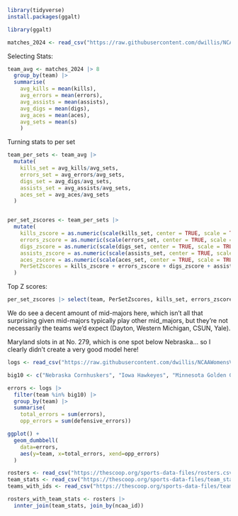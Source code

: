 ```r
library(tidyverse)
install.packages(ggalt)
```


```r
library(ggalt)
```
```r
matches_2024 <- read_csv("https://raw.githubusercontent.com/dwillis/NCAAWomensVolleyballData/main/data/ncaa_womens_volleyball_matchstats_2024.csv")
```
Selecting Stats:
```r
team_avg <- matches_2024 |> 8
  group_by(team) |> 
  summarise(
    avg_kills = mean(kills),
    avg_errors = mean(errors),
    avg_assists = mean(assists),
    avg_digs = mean(digs),
    avg_aces = mean(aces),
    avg_sets = mean(s)
    )
```
Turning stats to per set
```r
team_per_sets <- team_avg |>
  mutate(
    kills_set = avg_kills/avg_sets,
    errors_set = avg_errors/avg_sets,
    digs_set = avg_digs/avg_sets,
    assists_set = avg_assists/avg_sets,
    aces_set = avg_aces/avg_sets
  )



```

```r
per_set_zscores <- team_per_sets |> 
  mutate(
    kills_zscore = as.numeric(scale(kills_set, center = TRUE, scale = TRUE)),
    errors_zscore = as.numeric(scale(errors_set, center = TRUE, scale = TRUE)) * -1,
    digs_zscore = as.numeric(scale(digs_set, center = TRUE, scale = TRUE)),
    assists_zscore = as.numeric(scale(assists_set, center = TRUE, scale = TRUE)),
    aces_zscore = as.numeric(scale(aces_set, center = TRUE, scale = TRUE)),
    PerSetZscores = kills_zscore + errors_zscore + digs_zscore + assists_zscore + aces_zscore
  )
```
Top Z scores:
```r
per_set_zscores |> select(team, PerSetZscores, kills_set, errors_zscore, digs_zscore, assists_zscore, aces_zscore) |>  arrange(desc(PerSetZscores))
```

We do see a decent amount of mid-majors here, which isn't all that surprising given mid-majors typically play other mid_majors, but they're not necessarily the teams we'd expect (Dayton, Western Michigan, CSUN, Yale).

Maryland slots in at No. 279, which is one spot below Nebraska... so I clearly didn't create a very good model here!

```r
logs <- read_csv("https://raw.githubusercontent.com/dwillis/NCAAWomensVolleyballData/main/data/ncaa_womens_volleyball_matchstats_2023.csv")
```
```r
big10 <- c("Nebraska Cornhuskers", "Iowa Hawkeyes", "Minnesota Golden Gophers", "Illinois Fighting Illini", "Northwestern Wildcats", "Wisconsin Badgers", "Indiana Hoosiers", "Purdue Boilermakers", "Ohio St. Buckeyes", "Michigan Wolverines", "Michigan St. Spartans", "Penn St. Nittany Lions", "Rutgers Scarlet Knights", "Maryland Terrapins, Terps")

errors <- logs |>
  filter(team %in% big10) |> 
  group_by(team) |> 
  summarise(
    total_errors = sum(errors), 
    opp_errors = sum(defensive_errors))
```

```r
ggplot() + 
  geom_dumbbell(
    data=errors, 
    aes(y=team, x=total_errors, xend=opp_errors)
  )
```
```r
rosters <- read_csv("https://thescoop.org/sports-data-files/rosters.csv")
team_stats <- read_csv("https://thescoop.org/sports-data-files/team_stats.csv")
teams_with_ids <- read_csv("https://thescoop.org/sports-data-files/teams_with_ids.csv")

rosters_with_team_stats <- rosters |>
  innter_join(team_stats, join_by(ncaa_id))
```

